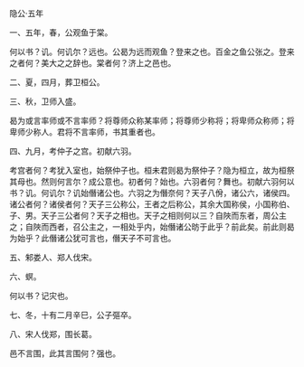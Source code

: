 

隐公·五年

一、五年，春，公观鱼于棠。

何以书？讥。何讥尔？远也。公曷为远而观鱼？登来之也。百金之鱼公张之。登来之者何？美大之之辞也。棠者何？济上之邑也。

二、夏，四月，葬卫桓公。

三、秋，卫师入盛。

曷为或言率师或不言率师？将尊师众称某率师；将尊师少称将；将卑师众称师；将卑师少称人。君将不言率师，书其重者也。

四、九月，考仲子之宫。初献六羽。

考宫者何？考犹入室也，始祭仲子也。桓未君则曷为祭仲子？隐为桓立，故为桓祭其母也。然则何言尔？成公意也。初者何？始也。六羽者何？舞也。初献六羽何以书？讥。何讥尔？讥始僭诸公也。六羽之为僭奈何？天子八佾，诸公六，诸侯四。诸公者何？诸侯者何？天子三公称公，王者之后称公，其余大国称侯，小国称伯、子、男。天子三公者何？天子之相也。天子之相则何以三？自陜而东者，周公主之；自陜而西者，召公主之，一相处乎内，始僭诸公昉于此乎？前此矣。前此则曷为始乎？此僭诸公犹可言也，僭天子不可言也。

五、邾娄人、郑人伐宋。

六、螟。

何以书？记灾也。

七、冬，十有二月辛巳，公子彄卒。

八、宋人伐郑，围长葛。

邑不言围，此其言围何？强也。

